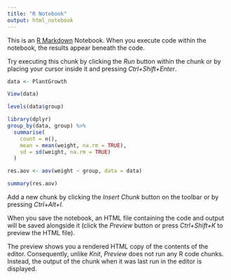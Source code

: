 ---
title: "R Notebook"
output: html_notebook
---

This is an [R Markdown](http://rmarkdown.rstudio.com) Notebook. When you execute code within the notebook, the results appear beneath the code. 

Try executing this chunk by clicking the *Run* button within the chunk or by placing your cursor inside it and pressing *Ctrl+Shift+Enter*. 

```{r}
data <- PlantGrowth
```

```{r}
View(data)
```

```{r}
levels(data$group)
```
```{r}
library(dplyr)
group_by(data, group) %>%
  summarise(
    count = n(),
    mean = mean(weight, na.rm = TRUE),
    sd = sd(weight, na.rm = TRUE)
  )
```
```{r}
res.aov <- aov(weight ~ group, data = data)

summary(res.aov)
```


Add a new chunk by clicking the *Insert Chunk* button on the toolbar or by pressing *Ctrl+Alt+I*.

When you save the notebook, an HTML file containing the code and output will be saved alongside it (click the *Preview* button or press *Ctrl+Shift+K* to preview the HTML file).

The preview shows you a rendered HTML copy of the contents of the editor. Consequently, unlike *Knit*, *Preview* does not run any R code chunks. Instead, the output of the chunk when it was last run in the editor is displayed.
